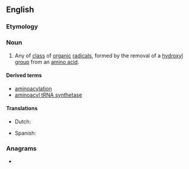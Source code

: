 ==English==

===Etymology===
{{compound|en|amino|acyl}}

===Noun===
{{en-noun}}

# {{lb|en|organic chemistry}} Any of [[class]] of [[organic]] [[radical]]s, formed by the removal of a [[hydroxyl]] [[group]] from an [[amino acid]].

====Derived terms====
* [[aminoacylation]]
* [[aminoacyl tRNA synthetase]]

====Translations====
{{trans-top|class of organic radicals}}
* Dutch: {{t|nl|aminoacyl}}
{{trans-mid}}
* Spanish: {{t|es|aminoacil|f}}
{{trans-bottom}}

===Anagrams===
* {{anagrams|en|a=aacilmnoy|acylamino}}